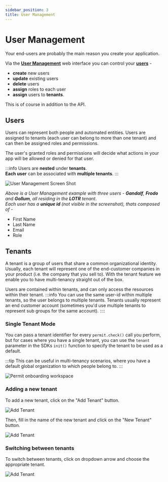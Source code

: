 ```yaml
---
sidebar_position: 3
title: User Management
---
```


# User Management

Your end-users are probably the main reason you create your application.

Via the **[User Management](https://app.permit.io/user-management)** web interface you can control your **[users](/features/user-management#users)** -

- **create** new users
- **update** existing users
- **delete** users
- **assign** roles to each user
- **assign** users to **tenants**.

This is of course in addition to the API.

## Users

Users can represent both people and automated entities. Users are assigned to tenants (each user can belong to more than one tenant)
and can then be assigned roles and permissions.

The user's granted roles and permissions will decide what actions in your app will be allowed or denied for that user.

:::info
Users are **nested** under **tenants**. <br/>
**Each user** can be associated with **multiple tenants**.
:::

![User Management Screen Shot](/img/screenshots/user-management.png)

_Above is a User Management example with three users - **Gandalf**, **Frodo** and **Gollum**, all residing in the **LOTR** tenant_. <br/>
_Each user has a **unique id** (not visible in the screenshot), thats composed of_ -

- First Name
- Last Name
- Email
- Role

## Tenants

A tenant is a group of users that share a common organizational identity.
Usually, each tenant will represent one of the end-customer companies in your product (i.e. the company that you sell to).
With the tenant feature we enable you to have multi-tenancy straight out of the box.

Users are contained within tenants, and can only access the resources within their tenant.
:::info
You can use the same user-id within multiple tenants, so the user belongs to multiple tenants.
Tenants usually represent an end customer account (sometimes you'd use multiple tenants to represent sub groups for the same account).
::::

### Single Tenant Mode

You can pass a tenant identifier for every `permit.check()` call you perform,
but for cases where you have a single tenant, you can use the `tenant` parameter in the SDKs `init()` function to specify the
tenant to be used as a default.

:::tip
This can be useful in multi-tenancy scenarios, where you have a default global organization to which people belong to.
:::

![Permit onboarding workspace](/img/screenshots/hierarchy-tenants.png)

### Adding a new tenant

To add a new tenant, click on the "Add Tenant" button.

![Add Tenant](/img/screenshots/add-tenant-1.png)

Then, fill in the name of the new tenant and click on the "New Tenant" button.

![Add Tenant](/img/screenshots/add-tenant-2.png)

### Switching between tenants

To switch between tenants, click on dropdown arrow and choose the appropriate tenant.

![Add Tenant](/img/screenshots/switch-tenants.png)
